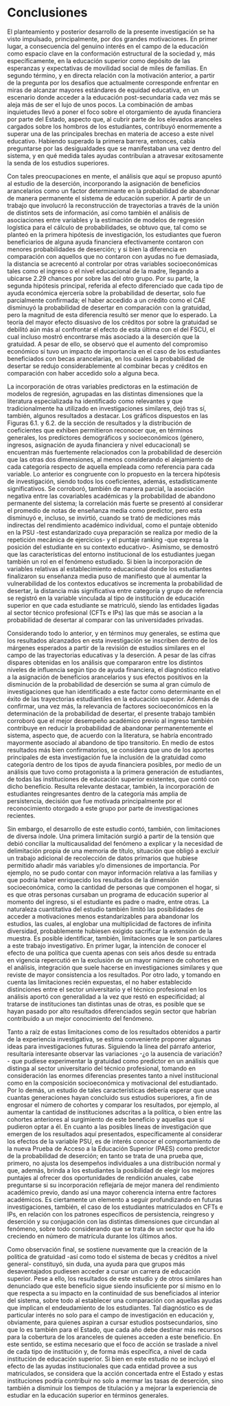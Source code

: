 # Conclusiones

El planteamiento y posterior desarrollo de la presente investigación se ha visto impulsado, principalmente, por dos grandes motivaciones. En primer lugar, a consecuencia del genuino interés en el campo de la educación como espacio clave en la conformación estructural de la sociedad y, más específicamente, en la educación superior como depósito de las esperanzas y expectativas de movilidad social de miles de familias. En segundo término, y en directa relación con la motivación anterior, a partir de la pregunta por los desafíos que actualmente corresponde enfrentar en miras de alcanzar mayores estándares de equidad educativa, en un escenario donde acceder a la educación post-secundaria cada vez más se aleja más de ser el lujo de unos pocos. La combinación de ambas inquietudes llevó a poner el foco sobre el otorgamiento de ayuda financiera por parte del Estado, aspecto que, al cubrir parte de los elevados aranceles cargados sobre los hombros de los estudiantes, contribuyó enormemente a superar una de las principales brechas en materia de acceso a este nivel educativo. Habiendo superado la primera barrera, entonces, cabía preguntarse por las desigualdades que se manifestaban una vez dentro del sistema, y en qué medida tales ayudas contribuían a atravesar exitosamente la senda de los estudios superiores.

Con tales preocupaciones en mente, el análisis que aquí se propuso apuntó al estudio de la deserción, incorporando la asignación de beneficios arancelarios como un factor determinante en la probabilidad de abandonar de manera permanente el sistema de educación superior. A partir de un trabajo que involucró la reconstrucción de trayectorias a través de la unión de distintos sets de información, así como también el análisis de asociaciones entre variables y la estimación de modelos de regresión logística para el cálculo de probabilidades, se obtuvo que, tal como se planteó en la primera hipótesis de investigación, los estudiantes que fueron beneficiarios de alguna ayuda financiera efectivamente contaron con menores probabilidades de deserción; y si bien la diferencia en comparación con aquellos que no contaron con ayudas no fue demasiada, la distancia se acrecentó al controlar por otras variables socioeconómicas tales como el ingreso o el nivel educacional de la madre, llegando a ubicarse 2.29 chances por sobre las del otro grupo. Por su parte, la segunda hipótesis principal, referida al efecto diferenciado que cada tipo de ayuda económica ejercería sobre la probabilidad de desertar, solo fue parcialmente confirmada; el haber accedido a un crédito como el CAE disminuyó la probabilidad de desertar en comparación con la gratuidad, pero la magnitud de esta diferencia resultó ser menor que lo esperado. La teoría del mayor efecto disuasivo de los créditos por sobre la gratuidad se debilitó aún más al confrontar el efecto de esta última con el del FSCU, el cual incluso mostró encontrarse más asociado a la deserción que la gratuidad. A pesar de ello, se observó que el aumento del compromiso económico sí tuvo un impacto de importancia en el caso de los estudiantes beneficiados con becas arancelarias, en los cuales la probabilidad de desertar se redujo considerablemente al combinar becas y créditos en comparación con haber accedido solo a alguna beca.

La incorporación de otras variables predictoras en la estimación de modelos de regresión, agrupadas en las distintas dimensiones que la literatura especializada ha identificado como relevantes y que tradicionalmente ha utilizado en investigaciones similares, dejó tras sí, también, algunos resultados a destacar. Los gráficos dispuestos en las Figuras 6.1. y 6.2. de la sección de resultados y la distribución de coeficientes que exhiben permitieron reconocer que, en términos generales, los predictores demográficos y socioeconómicos (género, ingresos, asignación de ayuda financiera y nivel educacional) se encuentran más fuertemente relacionados con la probabilidad de deserción que las otras dos dimensiones, al menos considerando el alejamiento de cada categoría respecto de aquella empleada como referencia para cada variable. Lo anterior es congruente con lo propuesto en la tercera hipótesis de investigación, siendo todos los coeficientes, además, estadísticamente significativos. Se corroboró, también de manera parcial, la asociación negativa entre las covariables académicas y la probabilidad de abandono permanente del sistema; la correlación más fuerte se presentó al considerar el promedio de notas de enseñanza media como predictor, pero esta disminuyó e, incluso, se invirtió, cuando se trató de mediciones más indirectas del rendimiento académico individual, como el puntaje obtenido en la PSU -test estandarizado cuya preparación se realiza por medio de la repetición mecánica de ejercicios- y el puntaje ranking -que expresa la posición del estudiante en su contexto educativo-. Asimismo, se demostró que las características del entorno institucional de los estudiantes juegan también un rol en el fenómeno estudiado. Si bien la incorporación de variables relativas al establecimiento educacional donde los estudiantes finalizaron su enseñanza media puso de manifiesto que al aumentar la vulnerabilidad de los contextos educativos se incrementa la probabilidad de desertar, la distancia más significativa entre categoría y grupo de referencia se registró en la variable vinculada al tipo de institución de educación superior en que cada estudiante se matriculó, siendo las entidades ligadas al sector técnico profesional (CFTs e IPs) las que más se asocian a la probabilidad de desertar al comparar con las universidades privadas.

Considerando todo lo anterior, y en términos muy generales, se estima que los resultados alcanzados en esta investigación se inscriben dentro de los márgenes esperados a partir de la revisión de estudios similares en el campo de las trayectorias educativas y la deserción. A pesar de las cifras dispares obtenidas en los análisis que compararon entre los distintos niveles de influencia según tipo de ayuda financiera, el diagnóstico relativo a la asignación de beneficios arancelarios y sus efectos positivos en la disminución de la probabilidad de deserción se suma al gran cúmulo de investigaciones que han identificado a este factor como determinante en el éxito de las trayectorias estudiantiles en la educación superior. Además de confirmar, una vez más, la relevancia de factores socioeconómicos en la determinación de la probabilidad de desertar, el presente trabajo también corroboró que el mejor desempeño académico previo al ingreso también contribuye en reducir la probabilidad de abandonar permanentemente el sistema, aspecto que, de acuerdo con la literatura, se habría encontrado mayormente asociado al abandono de tipo transitorio. En medio de estos resultados más bien confirmatorios, se considera que uno de los aportes principales de esta investigación fue la inclusión de la gratuidad como categoría dentro de los tipos de ayuda financiera posibles, por medio de un análisis que tuvo como protagonista a la primera generación de estudiantes, de todas las instituciones de educación superior existentes, que contó con dicho beneficio. Resulta relevante destacar, también, la incorporación de estudiantes reingresantes dentro de la categoría más amplia de persistencia, decisión que fue motivada principalmente por el reconocimiento otorgado a este grupo por parte de investigaciones recientes.

Sin embargo, el desarrollo de este estudio contó, también, con limitaciones de diversa índole. Una primera limitación surgió a partir de la tensión que debió conciliar la multicausalidad del fenómeno a explicar y la necesidad de delimitación propia de una memoria de título, situación que obligó a excluir un trabajo adicional de recolección de datos primarios que hubiese permitido añadir más variables y/o dimensiones de importancia. Por ejemplo, no se pudo contar con mayor información relativa a las familias y que podría haber enriquecido los resultados de la dimensión socioeconómica, como la cantidad de personas que componen el hogar, si es que otras personas cursaban un programa de educación superior al momento del ingreso, si el estudiante es padre o madre, entre otras. La naturaleza cuantitativa del estudio también limitó las posibilidades de acceder a motivaciones menos estandarizables para abandonar los estudios, las cuales, al englobar una multiplicidad de factores de infinita diversidad, probablemente hubiesen exigido sacrificar la extensión de la muestra. Es posible identificar, también, limitaciones que le son particulares a este trabajo investigativo. En primer lugar, la intención de conocer el efecto de una política que cuenta apenas con seis años desde su entrada en vigencia repercutió en la exclusión de un mayor número de cohortes en el análisis, integración que suele hacerse en investigaciones similares y que reviste de mayor consistencia a los resultados. Por otro lado, y tomando en cuenta las limitaciones recién expuestas, el no haber establecido distinciones entre el sector universitario y el técnico profesional en los análisis aportó con generalidad a la vez que restó en especificidad; al tratarse de instituciones tan distintas unas de otras, es posible que se hayan pasado por alto resultados diferenciados según sector que habrían contribuido a un mejor conocimiento del fenómeno.  

Tanto a raíz de estas limitaciones como de los resultados obtenidos a partir de la experiencia investigativa, se estima conveniente proponer algunas ideas para investigaciones futuras. Siguiendo la línea del párrafo anterior, resultaría interesante observar las variaciones -¿o la ausencia de variación?- que pudiese experimentar la gratuidad como predictor en un análisis que distinga al sector universitario del técnico profesional, tomando en consideración las enormes diferencias presentes tanto a nivel institucional como en la composición socioeconómica y motivacional del estudiantado. Por lo demás, un estudio de tales características debería esperar que unas cuantas generaciones hayan concluido sus estudios superiores, a fin de engrosar el número de cohortes y comparar los resultados, por ejemplo, al aumentar la cantidad de instituciones adscritas a la política, o bien entre las cohortes anteriores al surgimiento de este beneficio y aquellas que sí pudieron optar a él. En cuanto a las posibles líneas de investigación que emergen de los resultados aquí presentados, específicamente al considerar los efectos de la variable PSU, es de interés conocer el comportamiento de la nueva Prueba de Acceso a la Educación Superior (PAES) como predictor de la probabilidad de deserción; en tanto se trata de una prueba que, primero, no ajusta los desempeños individuales a una distribución normal y que, además, brinda a los estudiantes la posibilidad de elegir los mejores puntajes al ofrecer dos oportunidades de rendición anuales, cabe preguntarse si su incorporación reflejaría de mejor manera del rendimiento académico previo, dando así una mayor coherencia interna entre factores académicos. Es ciertamente un elemento a seguir profundizando en futuras investigaciones, también, el caso de los estudiantes matriculados en CFTs e IPs, en relación con los patrones específicos de persistencia, reingreso y deserción y su conjugación con las distintas dimensiones que circundan al fenómeno, sobre todo considerando que se trata de un sector que ha ido creciendo en número de matrícula durante los últimos años.

Como observación final, se sostiene nuevamente que la creación de la política de gratuidad -así como todo el sistema de becas y créditos a nivel general- constituyó, sin duda, una ayuda para que grupos más desaventajados pudiesen acceder a cursar un carrera de educación superior. Pese a ello, los resultados de este estudio y de otros similares han denunciado que este beneficio sigue siendo insuficiente por sí mismo en lo que respecta a su impacto en la continuidad de sus beneficiados al interior del sistema, sobre todo al establecer una comparación con aquellas ayudas que implican el endeudamiento de los estudiantes. Tal diagnóstico es de particular interés no solo para el campo de investigación en educación y, obviamente, para quienes aspiran a cursar estudios postsecundarios, sino que lo es también para el Estado, que cada año debe destinar más recursos para la cobertura de los aranceles de quienes acceden a este beneficio. En este sentido, se estima necesario que el foco de acción se traslade a nivel de cada tipo de institución y, de forma más específica, a nivel de cada institución de educación superior. Si bien en este estudio no se incluyó el efecto de las ayudas institucionales que cada entidad provee a sus matriculados, se considera que la acción concertada entre el Estado y estas instituciones podría contribuir no solo a mermar las tasas de deserción, sino también a disminuir los tiempos de titulación y a mejorar la experiencia de estudiar en la educación superior en términos generales. 


























